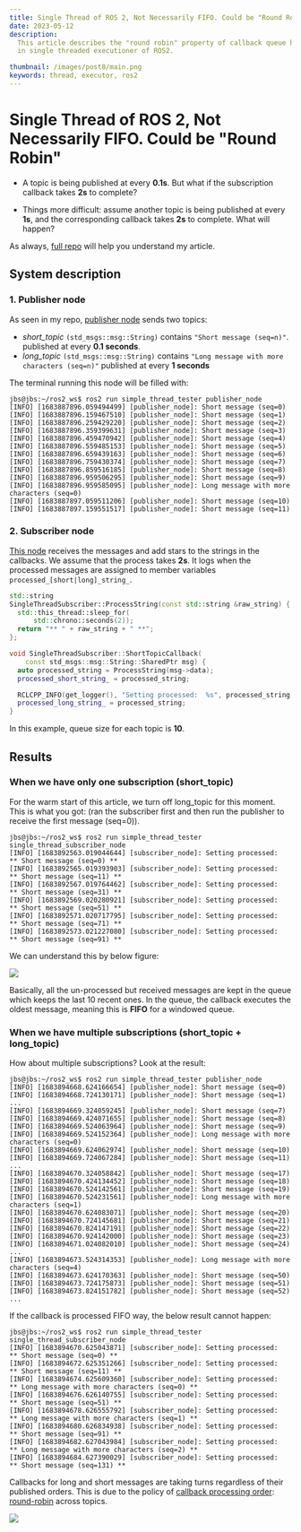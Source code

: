 ```yaml
---
title: Single Thread of ROS 2, Not Necessarily FIFO. Could be "Round Robin"
date: 2023-05-12
description:
  This article describes the "round robin" property of callback queue handling
  in single threaded executioner of ROS2.

thumbnail: /images/post8/main.png
keywords: thread, executor, ros2
---
```



# Single Thread of ROS 2, Not Necessarily FIFO. Could be "Round Robin"

<Frontmatter />

- A topic is being published at every **0.1s**. But what if the subscription
  callback takes **2s** to complete?

- Things more difficult: assume another topic is being published at every
  **1s**, and the corresponding callback takes **2s** to complete. What will
  happen?

As always, [full repo](https://github.com/icsl-Jeon/simple-ros2-thread) will
help you understand my article.

## System description

### 1. Publisher node

As seen in my repo,
[publisher node](https://github.com/icsl-Jeon/simple-ros2-thread/blob/master/publisher_node.cc)
sends two topics:

- _short_topic_ `(std_msgs::msg::String)` contains `"Short message (seq=n)"`.
  published at every **0.1 seconds**.
- _long_topic_ `(std_msgs::msg::String)` contains
  `"Long message with more characters (seq=n)"` published at every **1 seconds**

The terminal running this node will be filled with:

```shell
jbs@jbs:~/ros2_ws$ ros2 run simple_thread_tester publisher_node
[INFO] [1683887896.059494499] [publisher_node]: Short message (seq=0)
[INFO] [1683887896.159467510] [publisher_node]: Short message (seq=1)
[INFO] [1683887896.259429220] [publisher_node]: Short message (seq=2)
[INFO] [1683887896.359399631] [publisher_node]: Short message (seq=3)
[INFO] [1683887896.459470942] [publisher_node]: Short message (seq=4)
[INFO] [1683887896.559485153] [publisher_node]: Short message (seq=5)
[INFO] [1683887896.659439163] [publisher_node]: Short message (seq=6)
[INFO] [1683887896.759430374] [publisher_node]: Short message (seq=7)
[INFO] [1683887896.859516185] [publisher_node]: Short message (seq=8)
[INFO] [1683887896.959506295] [publisher_node]: Short message (seq=9)
[INFO] [1683887896.959585095] [publisher_node]: Long message with more characters (seq=0)
[INFO] [1683887897.059511206] [publisher_node]: Short message (seq=10)
[INFO] [1683887897.159551517] [publisher_node]: Short message (seq=11)
```

### 2. Subscriber node

[This node](https://github.com/icsl-Jeon/simple-ros2-thread/blob/master/single_thread_subscriber_node.cc)
receives the messages and add stars to the strings in the callbacks. We assume
that the process takes **2s**. It logs when the processed messages are assigned
to member variables `processed_[short|long]_string_`.

```cpp {4,10,13}
std::string
SingleThreadSubscriber::ProcessString(const std::string &raw_string) {
  std::this_thread::sleep_for(
      std::chrono::seconds(2));
  return "** " + raw_string + " **";
};

void SingleThreadSubscriber::ShortTopicCallback(
    const std_msgs::msg::String::SharedPtr msg) {
  auto processed_string = ProcessString(msg->data);
  processed_short_string_ = processed_string;

  RCLCPP_INFO(get_logger(), "Setting processed:  %s", processed_string.c_str());
  processed_long_string_ = processed_string;
}
```

In this example, queue size for each topic is **10**.

## Results

### When we have only one subscription (short_topic)

For the warm start of this article, we turn off long_topic for this moment. This
is what you got: (ran the subscriber first and then run the publisher to receive
the first message (seq=0)).

```shell
jbs@jbs:~/ros2_ws$ ros2 run simple_thread_tester single_thread_subscriber_node
[INFO] [1683892563.019044644] [subscriber_node]: Setting processed:  ** Short message (seq=0) **
[INFO] [1683892565.019393903] [subscriber_node]: Setting processed:  ** Short message (seq=11) **
[INFO] [1683892567.019764462] [subscriber_node]: Setting processed:  ** Short message (seq=31) **
[INFO] [1683892569.020280921] [subscriber_node]: Setting processed:  ** Short message (seq=51) **
[INFO] [1683892571.020717795] [subscriber_node]: Setting processed:  ** Short message (seq=71) **
[INFO] [1683892573.021227080] [subscriber_node]: Setting processed:  ** Short message (seq=91) **
```

We can understand this by below figure:

<Image
  src="/images/post8/single-thread-single-callback.png"
  width={800}
  height={800}
  className="my-3"
/>

Basically, all the un-processed but received messages are kept in the queue
which keeps the last 10 recent ones. In the queue, the callback executes the
oldest message, meaning this is **FIFO** for a windowed queue.

### When we have multiple subscriptions (short_topic + long_topic)

How about multiple subscriptions? Look at the result:

```shell {2,10,24}
jbs@jbs:~/ros2_ws$ ros2 run simple_thread_tester publisher_node
[INFO] [1683894668.624166654] [publisher_node]: Short message (seq=0)
[INFO] [1683894668.724130171] [publisher_node]: Short message (seq=1)
...
[INFO] [1683894669.324059245] [publisher_node]: Short message (seq=7)
[INFO] [1683894669.424071655] [publisher_node]: Short message (seq=8)
[INFO] [1683894669.524063964] [publisher_node]: Short message (seq=9)
[INFO] [1683894669.524152364] [publisher_node]: Long message with more characters (seq=0)
[INFO] [1683894669.624062974] [publisher_node]: Short message (seq=10)
[INFO] [1683894669.724067284] [publisher_node]: Short message (seq=11)
...
[INFO] [1683894670.324058842] [publisher_node]: Short message (seq=17)
[INFO] [1683894670.424134452] [publisher_node]: Short message (seq=18)
[INFO] [1683894670.524142561] [publisher_node]: Short message (seq=19)
[INFO] [1683894670.524231561] [publisher_node]: Long message with more characters (seq=1)
[INFO] [1683894670.624083071] [publisher_node]: Short message (seq=20)
[INFO] [1683894670.724145681] [publisher_node]: Short message (seq=21)
[INFO] [1683894670.824147191] [publisher_node]: Short message (seq=22)
[INFO] [1683894670.924142000] [publisher_node]: Short message (seq=23)
[INFO] [1683894671.024082010] [publisher_node]: Short message (seq=24)
...
[INFO] [1683894673.524314353] [publisher_node]: Long message with more characters (seq=4)
[INFO] [1683894673.624170363] [publisher_node]: Short message (seq=50)
[INFO] [1683894673.724175873] [publisher_node]: Short message (seq=51)
[INFO] [1683894673.824151782] [publisher_node]: Short message (seq=52)
...

```

If the callback is processed FIFO way, the below result cannot happen:

```shell
jbs@jbs:~/ros2_ws$ ros2 run simple_thread_tester single_thread_subscriber_node
[INFO] [1683894670.625043871] [subscriber_node]: Setting processed:  ** Short message (seq=0) **
[INFO] [1683894672.625351266] [subscriber_node]: Setting processed:  ** Short message (seq=11) **
[INFO] [1683894674.625609360] [subscriber_node]: Setting processed:  ** Long message with more characters (seq=0) **
[INFO] [1683894676.626140755] [subscriber_node]: Setting processed:  ** Short message (seq=51) **
[INFO] [1683894678.626555792] [subscriber_node]: Setting processed:  ** Long message with more characters (seq=1) **
[INFO] [1683894680.626834938] [subscriber_node]: Setting processed:  ** Short message (seq=91) **
[INFO] [1683894682.627043984] [subscriber_node]: Setting processed:  ** Long message with more characters (seq=2) **
[INFO] [1683894684.627390029] [subscriber_node]: Setting processed:  ** Short message (seq=131) **
```

Callbacks for long and short messages are taking turns regardless of their
published orders. This is due to the policy of
[callback processing order](https://docs.ros.org/en/foxy/Concepts/About-Executors.html#scheduling-semantics):
[round-robin](https://www.techtarget.com/whatis/definition/round-robin) across
topics.

<Image
  src="/images/post8/single-thread-multiple-callback.png"
  width={1000}
  height={1000}
  className="my-3"
/>
